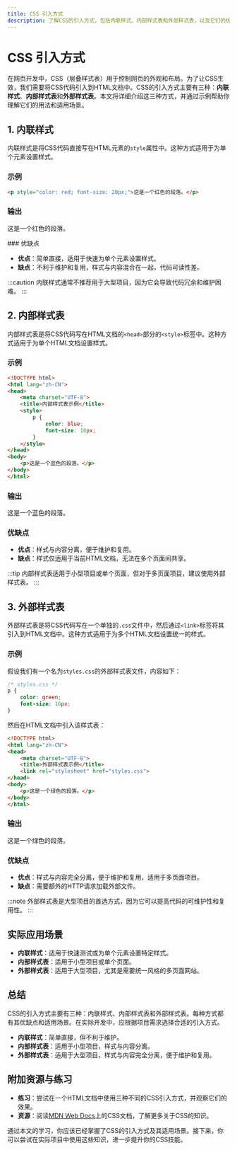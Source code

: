 ```yaml
---
title: CSS 引入方式
description: 了解CSS的引入方式，包括内联样式、内部样式表和外部样式表，以及它们的优缺点和适用场景。
---
```


# CSS 引入方式

在网页开发中，CSS（层叠样式表）用于控制网页的外观和布局。为了让CSS生效，我们需要将CSS代码引入到HTML文档中。CSS的引入方式主要有三种：**内联样式**、**内部样式表**和**外部样式表**。本文将详细介绍这三种方式，并通过示例帮助你理解它们的用法和适用场景。

## 1. 内联样式

内联样式是将CSS代码直接写在HTML元素的`style`属性中。这种方式适用于为单个元素设置样式。

### 示例

```html
<p style="color: red; font-size: 20px;">这是一个红色的段落。</p>
```

### 输出

<p style={{ color: 'red', fontSize: '20px' }}>这是一个红色的段落。</p>
### 优缺点

- **优点**：简单直接，适用于快速为单个元素设置样式。
- **缺点**：不利于维护和复用，样式与内容混合在一起，代码可读性差。

:::caution
内联样式通常不推荐用于大型项目，因为它会导致代码冗余和维护困难。
:::

## 2. 内部样式表

内部样式表是将CSS代码写在HTML文档的`<head>`部分的`<style>`标签中。这种方式适用于为单个HTML文档设置样式。

### 示例

```html
<!DOCTYPE html>
<html lang="zh-CN">
<head>
    <meta charset="UTF-8">
    <title>内部样式表示例</title>
    <style>
        p {
            color: blue;
            font-size: 18px;
        }
    </style>
</head>
<body>
    <p>这是一个蓝色的段落。</p>
</body>
</html>
```

### 输出

<p style={{ color: 'blue', fontSize: '18px' }}>这是一个蓝色的段落。</p>

### 优缺点

- **优点**：样式与内容分离，便于维护和复用。
- **缺点**：样式仅适用于当前HTML文档，无法在多个页面间共享。

:::tip
内部样式表适用于小型项目或单个页面，但对于多页面项目，建议使用外部样式表。
:::

## 3. 外部样式表

外部样式表是将CSS代码写在一个单独的`.css`文件中，然后通过`<link>`标签将其引入到HTML文档中。这种方式适用于为多个HTML文档设置统一的样式。

### 示例

假设我们有一个名为`styles.css`的外部样式表文件，内容如下：

```css
/* styles.css */
p {
    color: green;
    font-size: 16px;
}
```

然后在HTML文档中引入该样式表：

```html
<!DOCTYPE html>
<html lang="zh-CN">
<head>
    <meta charset="UTF-8">
    <title>外部样式表示例</title>
    <link rel="stylesheet" href="styles.css">
</head>
<body>
    <p>这是一个绿色的段落。</p>
</body>
</html>
```

### 输出

<p style={{
    color: 'green',
    fontSize: '16px'
}}>这是一个绿色的段落。</p>

### 优缺点

- **优点**：样式与内容完全分离，便于维护和复用，适用于多页面项目。
- **缺点**：需要额外的HTTP请求加载外部文件。

:::note
外部样式表是大型项目的首选方式，因为它可以提高代码的可维护性和复用性。
:::

## 实际应用场景

- **内联样式**：适用于快速测试或为单个元素设置特定样式。
- **内部样式表**：适用于小型项目或单个页面。
- **外部样式表**：适用于大型项目，尤其是需要统一风格的多页面网站。

## 总结

CSS的引入方式主要有三种：内联样式、内部样式表和外部样式表。每种方式都有其优缺点和适用场景。在实际开发中，应根据项目需求选择合适的引入方式。

- **内联样式**：简单直接，但不利于维护。
- **内部样式表**：适用于小型项目，样式与内容分离。
- **外部样式表**：适用于大型项目，样式与内容完全分离，便于维护和复用。

## 附加资源与练习

- **练习**：尝试在一个HTML文档中使用三种不同的CSS引入方式，并观察它们的效果。
- **资源**：阅读[MDN Web Docs](https://developer.mozilla.org/zh-CN/docs/Web/CSS)上的CSS文档，了解更多关于CSS的知识。

通过本文的学习，你应该已经掌握了CSS的引入方式及其适用场景。接下来，你可以尝试在实际项目中使用这些知识，进一步提升你的CSS技能。